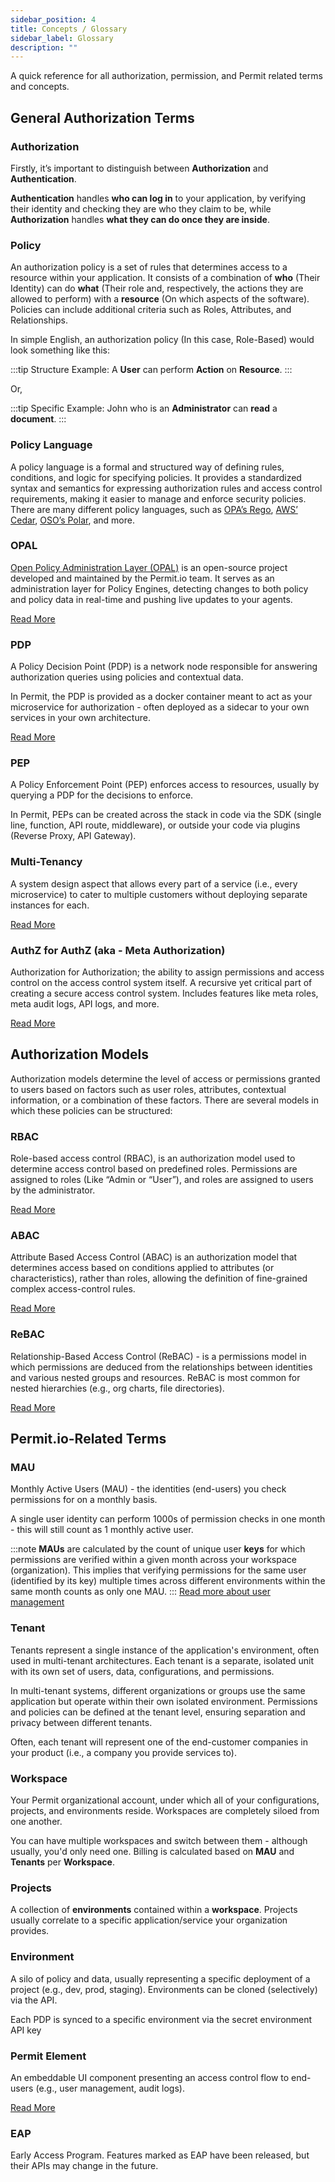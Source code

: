 ```yaml
---
sidebar_position: 4
title: Concepts / Glossary
sidebar_label: Glossary
description: ""
---
```


A quick reference for all authorization, permission, and Permit related terms and concepts.

## General Authorization Terms

### Authorization

Firstly, it’s important to distinguish between **Authorization** and **Authentication**.

**Authentication** handles **who can log in** to your application,
by verifying their identity and checking they are who they claim to be,
while **Authorization** handles **what they can do once they are inside**.

### Policy

An authorization policy is a set of rules that determines access to a resource within your application.
It consists of a combination of **who** (Their Identity) can do **what** (Their role and, respectively, the actions
they are allowed to perform) with a **resource** (On which aspects of the software).
Policies can include additional criteria such as Roles, Attributes, and Relationships.

In simple English, an authorization policy (In this case, Role-Based) would look something like this:

:::tip Structure Example:
A **User** can perform **Action** on **Resource**.
:::

Or,

:::tip Specific Example:
John who is an **Administrator** can **read** a **document**.
:::

### Policy Language

A policy language is a formal and structured way of defining rules, conditions, and logic for specifying policies.
It provides a standardized syntax and semantics for expressing authorization rules and access control requirements,
making it easier to manage and enforce security policies. There are many different policy languages,
such as [OPA’s Rego](https://www.openpolicyagent.org/docs/latest/policy-language/),
[AWS’ Cedar](https://www.cedarpolicy.com/en), [OSO’s Polar](https://docs.osohq.com/learn/polar-foundations.html), and more.

### OPAL

[Open Policy Administration Layer (OPAL)](https://github.com/permitio/opal) is an open-source project developed and maintained
by the Permit.io team. It serves as an administration layer for Policy Engines, detecting changes to both policy and policy data
in real-time and pushing live updates to your agents.

[Read More](/overview/how-does-it-work#opal)

### PDP

A Policy Decision Point (PDP) is a network node responsible for answering authorization queries using policies and contextual data.

In Permit, the PDP is provided as a docker container meant to act as your microservice for authorization -
often deployed as a sidecar to your own services in your own architecture.

[Read More](/overview/how-does-it-work#the-policy-decision-point-pdp)

### PEP

A Policy Enforcement Point (PEP) enforces access to resources, usually by querying a PDP for the decisions to enforce.

In Permit, PEPs can be created across the stack in code via the SDK (single line, function, API route, middleware),
or outside your code via plugins (Reverse Proxy, API Gateway).

### Multi-Tenancy

A system design aspect that allows every part of a service (i.e., every microservice) to cater to multiple customers
without deploying separate instances for each.

[Read More](/concepts/multitenancy)

### AuthZ for AuthZ (aka - Meta Authorization)

Authorization for Authorization; the ability to assign permissions and access control on the access control system itself.
A recursive yet critical part of creating a secure access control system. Includes features like meta roles, meta audit logs,
API logs, and more.

[Read More](https://devops.com/watching-the-watchers-solving-the-problem-of-meta-permissions/)

## Authorization Models

Authorization models determine the level of access or permissions granted to users based on factors such as user roles,
attributes, contextual information, or a combination of these factors.
There are several models in which these policies can be structured:

### RBAC

Role-based access control (RBAC), is an authorization model used to determine access control based on predefined roles.
Permissions are assigned to roles (Like “Admin or “User”), and roles are assigned to users by the administrator.

[Read More](https://www.permit.io/blog/rbac-with-permit)

### ABAC

Attribute Based Access Control (ABAC) is an authorization model that determines access based on conditions applied to attributes
(or characteristics), rather than roles, allowing the definition of fine-grained complex access-control rules.

[Read More](https://www.permit.io/blog/what-is-abac)

### ReBAC

Relationship-Based Access Control (ReBAC) - is a permissions model in which permissions are deduced from the relationships
between identities and various nested groups and resources. ReBAC is most common for nested hierarchies (e.g., org charts, file directories).

[Read More](https://www.permit.io/blog/what-is-rebac)

## Permit.io-Related Terms

### MAU

Monthly Active Users (MAU) - the identities (end-users) you check permissions for on a monthly basis.

A single user identity can perform 1000s of permission checks in one month - this will still count as 1 monthly active user.

:::note
**MAUs** are calculated by the count of unique user **keys** for which permissions are verified within a given month across your workspace (organization).
This implies that verifying permissions for the same user (identified by its key) multiple times across different environments within the same month counts as only one MAU.
:::
[Read more about user management](/how-to/build-policies/policy-basics#users)

### Tenant

Tenants represent a single instance of the application's environment, often used in multi-tenant architectures.
Each tenant is a separate, isolated unit with its own set of users, data, configurations, and permissions.

In multi-tenant systems, different organizations or groups use the same application but operate within their own isolated environment.
Permissions and policies can be defined at the tenant level, ensuring separation and privacy between different tenants.

Often, each tenant will represent one of the end-customer companies in your product (i.e., a company you provide services to).

### Workspace

Your Permit organizational account, under which all of your configurations, projects, and environments reside.
Workspaces are completely siloed from one another.

You can have multiple workspaces and switch between them - although usually, you'd only need one.
Billing is calculated based on **MAU** and **Tenants** per **Workspace**.

### Projects

A collection of **environments** contained within a **workspace**. Projects usually correlate to a specific
application/service your organization provides.

### Environment

A silo of policy and data, usually representing a specific deployment of a project (e.g., dev, prod, staging).
Environments can be cloned (selectively) via the API.

Each PDP is synced to a specific environment via the secret environment API key

### Permit Element

An embeddable UI component presenting an access control flow to end-users (e.g., user management, audit logs).

[Read More](/embeddable-uis/overview)

### EAP

Early Access Program. Features marked as EAP have been released, but their APIs may change in the future.
